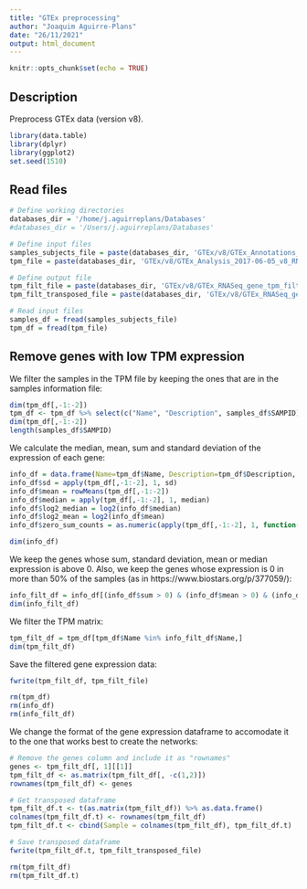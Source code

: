 ```yaml
---
title: "GTEx preprocessing"
author: "Joaquim Aguirre-Plans"
date: "26/11/2021"
output: html_document
---
```


```r
knitr::opts_chunk$set(echo = TRUE)
```

## Description

Preprocess GTEx data (version v8).

```r
library(data.table)
library(dplyr)
library(ggplot2)
set.seed(1510)
```

## Read files

```r
# Define working directories
databases_dir = '/home/j.aguirreplans/Databases'
#databases_dir = '/Users/j.aguirreplans/Databases'

# Define input files
samples_subjects_file = paste(databases_dir, 'GTEx/v8/GTEx_Annotations_SamplesSubjectsMerged.txt', sep='/')
tpm_file = paste(databases_dir, 'GTEx/v8/GTEx_Analysis_2017-06-05_v8_RNASeQCv1.1.9_gene_tpm.gct', sep='/')

# Define output file
tpm_filt_file = paste(databases_dir, 'GTEx/v8/GTEx_RNASeq_gene_tpm_filtered.gct', sep='/')
tpm_filt_transposed_file = paste(databases_dir, 'GTEx/v8/GTEx_RNASeq_gene_tpm_filtered_t.gct', sep='/')
```

```r
# Read input files
samples_df = fread(samples_subjects_file)
tpm_df = fread(tpm_file)

```

## Remove genes with low TPM expression

We filter the samples in the TPM file by keeping the ones that are in the samples information file:

```r
dim(tpm_df[,-1:-2])
tpm_df <- tpm_df %>% select(c("Name", "Description", samples_df$SAMPID))
dim(tpm_df[,-1:-2])
length(samples_df$SAMPID)

```

We calculate the median, mean, sum and standard deviation of the expression of each gene:

```r
info_df = data.frame(Name=tpm_df$Name, Description=tpm_df$Description, sum=rowSums(tpm_df[,-1:-2]))
info_df$sd = apply(tpm_df[,-1:-2], 1, sd)
info_df$mean = rowMeans(tpm_df[,-1:-2])
info_df$median = apply(tpm_df[,-1:-2], 1, median)
info_df$log2_median = log2(info_df$median)
info_df$log2_mean = log2(info_df$mean)
info_df$zero_sum_counts = as.numeric(apply(tpm_df[,-1:-2], 1, function(i) sum(i == 0) )) # Number of times that the sum of the TPMs is equal to 0

dim(info_df)
```

We keep the genes whose sum, standard deviation, mean or median expression is above 0.
Also, we keep the genes whose expression is 0 in more than 50% of the samples (as in https://www.biostars.org/p/377059/):

```r
info_filt_df = info_df[(info_df$sum > 0) & (info_df$mean > 0) & (info_df$median > 0) & (info_df$sd > 0) & (info_df$zero_sum_counts < dim(tpm_df[, -1])[2]/2) ,]
dim(info_filt_df)

```

We filter the TPM matrix:

```r
tpm_filt_df = tpm_df[tpm_df$Name %in% info_filt_df$Name,]
dim(tpm_filt_df)

```

Save the filtered gene expression data:

```r
fwrite(tpm_filt_df, tpm_filt_file)

```

```r
rm(tpm_df)
rm(info_df)
rm(info_filt_df)

```

We change the format of the gene expression dataframe to accomodate it to the one that works best to create the networks:

```r
# Remove the genes column and include it as "rownames"
genes <- tpm_filt_df[, 1][[1]]
tpm_filt_df <- as.matrix(tpm_filt_df[, -c(1,2)])
rownames(tpm_filt_df) <- genes

# Get transposed dataframe
tpm_filt_df.t <- t(as.matrix(tpm_filt_df)) %>% as.data.frame() 
colnames(tpm_filt_df.t) <- rownames(tpm_filt_df)
tpm_filt_df.t <- cbind(Sample = colnames(tpm_filt_df), tpm_filt_df.t)

# Save transposed dataframe
fwrite(tpm_filt_df.t, tpm_filt_transposed_file)

```

```r
rm(tpm_filt_df)
rm(tpm_filt_df.t)

```

